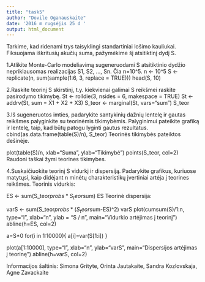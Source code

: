 ```yaml
---
title: "task5"
author: "Dovile Oganauskaite"
date: '2016 m rugsėjis 25 d '
output: html_document
---
```

Tarkime, kad ridenami trys taisyklingi standartiniai lošimo kauliukai. Fiksuojama iškritusių akučių suma, pažymėkime šį atsitiktinį dydį S.

1.Atlikite Monte-Carlo modeliavimą sugeneruodami S atsitiktinio dydžio nepriklausomas realizacijas S1, S2, …, Sn. Čia n=10^5.
n <- 10^5
S <- replicate(n, sum(sample(1:6, 3, replace = TRUE)))
head(S, 10)

2.Raskite teorinį S skirstinį, t.y. kiekvienai galimai S reikšmei raskite pasirodymo tikimybę.
St <- rolldie(3, nsides = 6, makespace = TRUE)
St <- addrv(St, sum = X1 + X2 + X3)
S_teor <- marginal(St, vars="sum")
S_teor

3.Iš sugeneruotos imties, padarykite santykinių dažnių lentelę ir gautas reikšmes palyginkite su teorinėmis tikimybėmis. Palyginimui pateikite grafiką ir lentelę, taip, kad būtų patogu lyginti gautus rezultatus.
cbind(as.data.frame(table(S)/n), S_teor)
Teorinės tikimybės pateiktos dešinėje.

plot(table(S)/n, xlab="Suma", ylab="Tikimybė")
points(S_teor, col=2)
Raudoni taškai žymi teorines tikimybes.

4.Suskaičiuokite teorinį S vidurkį ir dispersiją. Padarykite grafikus, kuriuose matytųsi, kaip didėjant n minėtų charakteristikų įvertiniai artėja į teorines reikšmes.
Teorinis vidurkis:

ES <- sum(S_teor$probs * S_teor$sum)
ES
Teorinė dispersija:

varS <- sum(S_teor$probs * (S_teor$sum-ES)^2)
varS
plot(cumsum(S)/1:n, type="l", xlab="n", ylab = "S / n", main="Vidurkio artėjimas į teorinį")
abline(h=ES, col=2)

a=S*0
for(i in 1:10000){
  a[i]=var(S[1:i])
}

plot(a[1:10000], type="l", xlab="n", ylab="varS", main="Dispersijos artėjimas į teorinę")
abline(h=varS, col=2)

Informacijos šaltinis: Simona Grityte, Orinta Jautakaite, Sandra Kozlovskaja, Agne Zavackaite